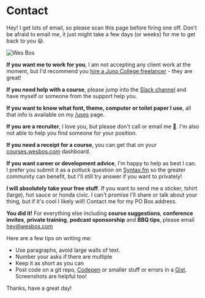 # Contact

Hey! I get lots of email, so please scan this page before firing one off. Don't be afraid to email me, it just might take a few days (or weeks) for me to get back to you 😃.

![Wes Bos](./wes.jpg)

**If you want me to work for you**, I am not accepting any client work at the moment, but I'd recommend you [hire a Juno College freelancer](https://junocollege.com/alumni/available-for-hire) - they are great!

**If you need help with a course**, please jump into the [Slack channel](https://wesbos.slack.com) and have myself or someone from the support help you.

**If you want to know what font, theme, computer or toilet paper I use**, all that info is available on my [/uses](/uses) page.

**If you are a recruiter**, I love you, but please don't call or email me 🙂. I'm also not able to help you find someone for your position.

**If you need a receipt for a course**, you can get that on your [courses.wesbos.com](https://courses.wesbos.com) dashboard.

**If you want career or development advice**, I'm happy to help as best I can. I prefer you submit it as a potluck question on [Syntax.fm](https://syntax.fm/) so the greater community can benefit, but I'll still try answer if you want to privately!

**I will absolutely take your free stuff**. If you want to send me a sticker, tshirt (large), hot sauce or honda civic. I can't promise I'll share or talk about your thing, but if it's cool I likely will! Contact me for my PO Box address.

**You did it!** For everything else including **course suggestions**, **conference invites**, **private training**, **podcast sponsorship** and **BBQ tips**, please email [hey@wesbos.com](mailto:hey@wesbos.com)

Here are a few tips on writing me:

* Use paragraphs, avoid large walls of text.
* Number your asks if there are multiple
* Keep it as short as you can
* Post code on a git repo, [Codepen](https://codepen.io) or smaller stuff or errors in a [Gist](https://gist.github.com/). Screenshots are helpful too!

Thanks, have a great day!
